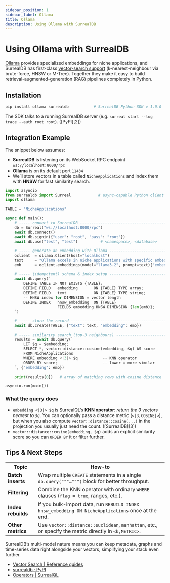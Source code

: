 ```yaml
---
sidebar_position: 1
sidebar_label: Ollama
title: Ollama
description: Using Ollama with SurrealDB
---
```


# Using Ollama with **SurrealDB**

[Ollama](https://ollama.com) provides specialized embeddings for niche applications, and SurrealDB has first-class [vector-search support](/docs/surrealdb/reference-guide/vector-search) (k-nearest-neighbour via brute-force, HNSW or M-Tree). Together they make it easy to build retrieval-augmented-generation (RAG) pipelines completely in Python.

## Installation

```bash
pip install ollama surrealdb           # SurrealDB Python SDK ≥ 1.0.0
```

The SDK talks to a running SurrealDB server (e.g. `surreal start --log trace --auth root root`). ([PyPI][2])


## Integration Example

The snippet below assumes:

* **SurrealDB** is listening on its WebSocket RPC endpoint `ws://localhost:8000/rpc`
* **Ollama** is on its default port `11434`
* We’ll store vectors in a table called `NicheApplications` and index them with **HNSW** for fast similarity search.

```python
import asyncio
from surrealdb import Surreal            # async-capable Python client
import ollama

TABLE = "NicheApplications"

async def main():
    # ----- connect to SurrealDB ------------------------------------------------
    db = Surreal("ws://localhost:8000/rpc")
    await db.connect()
    await db.signin({"user": "root", "pass": "root"})
    await db.use("test", "test")          # <namespace>, <database>

    # ----- generate an embedding with Ollama -----------------------------------
    oclient  = ollama.Client(host="localhost")
    text     = "Ollama excels in niche applications with specific embeddings"
    emb      = oclient.embeddings(model="llama3.2", prompt=text)["embedding"]

    # ----- (idempotent) schema & index setup -----------------------------------
    await db.query(`
        DEFINE TABLE IF NOT EXISTS {TABLE};
        DEFINE FIELD   embedding       ON {TABLE} TYPE array;
        DEFINE FIELD   text            ON {TABLE} TYPE string;
        -- HNSW index for DIMENSION = vector length
        DEFINE INDEX   hnsw_embedding  ON {TABLE}
                       FIELDS embedding HNSW DIMENSION {len(emb)};
    `)

    # ----- store the record -----------------------------------------------------
    await db.create(TABLE, {"text": text, "embedding": emb})

    # ----- similarity search (top-3 neighbours) --------------------------------
    results = await db.query(`
        LET $q = $embedding;
        SELECT *, vector::distance::cosine(embedding, $q) AS score
        FROM NicheApplications
        WHERE embedding <|3|> $q           -- KNN operator
        ORDER BY score;                    -- lower = more similar
    `, {"embedding": emb})

    print(results[0])   # array of matching rows with cosine distance

asyncio.run(main())
```

### What the query does

* `embedding <|3|> $q` is SurrealQL’s **KNN operator**: *return the 3 vectors nearest to `$q`*.
  You can optionally pass a distance metric (`<|3,COSINE|>`), but when you also compute `vector::distance::cosine(...)` in the projection you usually just need the count. ([SurrealDB][3])
* `vector::distance::cosine(embedding, $q)` adds an explicit similarity score so you can `ORDER BY` it or filter further.

## Tips & Next Steps

<table>
  <tr>
    <th>Topic</th>
    <th>How-to</th>
  </tr>
  <tr>
    <td><strong>Batch inserts</strong></td>
    <td>Wrap multiple <code>CREATE</code> statements in a single <code>db.query("""…""")</code> block for better throughput.</td>
  </tr>
  <tr>
    <td><strong>Filtering</strong></td>
    <td>Combine the KNN operator with ordinary <code>WHERE</code> clauses (<code>flag = true</code>, ranges, etc.).</td>
  </tr>
  <tr>
    <td><strong>Index rebuilds</strong></td>
    <td>If you bulk-import data, run <code>REBUILD INDEX hnsw_embedding ON NicheApplications</code> once at the end.</td>
  </tr>
  <tr>
    <td><strong>Other metrics</strong></td>
    <td>Use <code>vector::distance::euclidean</code>, <code>manhattan</code>, etc., or specify the metric directly in <code>&lt;k,METRIC&gt;</code>.</td>
  </tr>
</table>

SurrealDB’s multi-model nature means you can keep metadata, graphs and time-series data right alongside your vectors, simplifying your stack even further.

- [Vector Search | Reference guides](/docs/integration/vector-search)
- [surrealdb · PyPI](https://pypi.org/project/surrealdb/)
- [Operators | SurrealQL](/docs/surrealql/operators)
